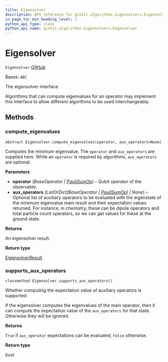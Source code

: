 ```yaml
---
title: Eigensolver
description: API reference for qiskit.algorithms.eigensolvers.Eigensolver
in_page_toc_min_heading_level: 1
python_api_type: class
python_api_name: qiskit.algorithms.eigensolvers.Eigensolver
---
```


# Eigensolver

<span id="qiskit.algorithms.eigensolvers.Eigensolver" />

`Eigensolver` [GitHub](https://github.com/qiskit/qiskit/tree/stable/0.24/qiskit/algorithms/eigensolvers/eigensolver.py "view source code")

Bases: `ABC`

The eigensolver interface.

Algorithms that can compute eigenvalues for an operator may implement this interface to allow different algorithms to be used interchangeably.

## Methods

<span id="qiskit-algorithms-eigensolvers-eigensolver-compute-eigenvalues" />

### compute\_eigenvalues

<span id="qiskit.algorithms.eigensolvers.Eigensolver.compute_eigenvalues" />

`abstract Eigensolver.compute_eigenvalues(operator, aux_operators=None)`

Computes the minimum eigenvalue. The `operator` and `aux_operators` are supplied here. While an `operator` is required by algorithms, `aux_operators` are optional.

**Parameters**

*   **operator** (*BaseOperator |* [*PauliSumOp*](qiskit.opflow.primitive_ops.PauliSumOp "qiskit.opflow.primitive_ops.PauliSumOp")) – Qubit operator of the observable.
*   **aux\_operators** (*ListOrDict\[BaseOperator |* [*PauliSumOp*](qiskit.opflow.primitive_ops.PauliSumOp "qiskit.opflow.primitive_ops.PauliSumOp")*] | None*) – Optional list of auxiliary operators to be evaluated with the eigenstate of the minimum eigenvalue main result and their expectation values returned. For instance, in chemistry, these can be dipole operators and total particle count operators, so we can get values for these at the ground state.

**Returns**

An eigensolver result.

**Return type**

[EigensolverResult](qiskit.algorithms.eigensolvers.EigensolverResult "qiskit.algorithms.eigensolvers.EigensolverResult")

<span id="qiskit-algorithms-eigensolvers-eigensolver-supports-aux-operators" />

### supports\_aux\_operators

<span id="qiskit.algorithms.eigensolvers.Eigensolver.supports_aux_operators" />

`classmethod Eigensolver.supports_aux_operators()`

Whether computing the expectation value of auxiliary operators is supported.

If the eigensolver computes the eigenvalues of the main operator, then it can compute the expectation value of the `aux_operators` for that state. Otherwise they will be ignored.

**Returns**

`True` if `aux_operator` expectations can be evaluated, `False` otherwise.

**Return type**

bool

